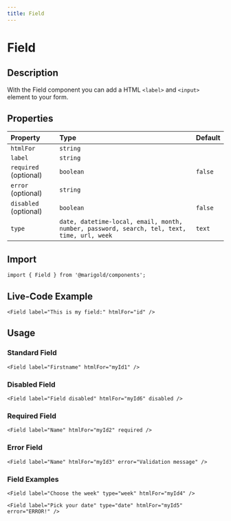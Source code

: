 ```yaml
---
title: Field
---
```


# Field

## Description

With the Field component you can add a HTML `<label>` and `<input>` element to your form.

## Properties

| Property              | Type                                                                                       | Default |
| :-------------------- | :----------------------------------------------------------------------------------------- | :------ |
| `htmlFor`             | `string`                                                                                   |         |
| `label`               | `string`                                                                                   |         |
| `required` (optional) | `boolean`                                                                                  | `false` |
| `error` (optional)    | `string`                                                                                   |         |
| `disabled` (optional) | `boolean`                                                                                  | `false` |
| `type`                | `date, datetime-local, email, month, number, password, search, tel, text, time, url, week` | `text`  |

## Import

```tsx code
import { Field } from '@marigold/components';
```

## Live-Code Example

```tsx live
<Field label="This is my field:" htmlFor="id" />
```

## Usage

### Standard Field

```tsx
<Field label="Firstname" htmlFor="myId1" />
```

### Disabled Field

```tsx
<Field label="Field disabled" htmlFor="myId6" disabled />
```

### Required Field

```tsx
<Field label="Name" htmlFor="myId2" required />
```

### Error Field

```tsx
<Field label="Name" htmlFor="myId3" error="Validation message" />
```

### Field Examples

```tsx
<Field label="Choose the week" type="week" htmlFor="myId4" />
```

```tsx
<Field label="Pick your date" type="date" htmlFor="myId5" error="ERROR!" />
```
